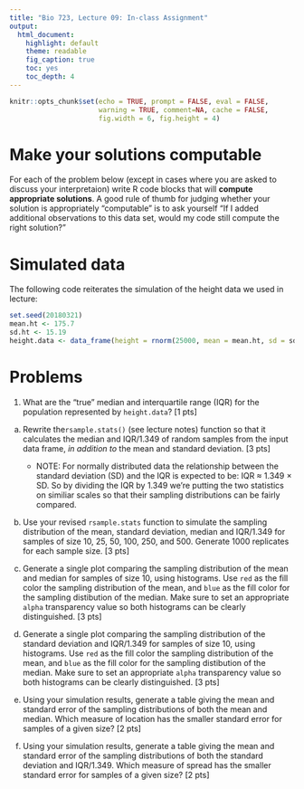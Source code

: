 ```yaml
---
title: "Bio 723, Lecture 09: In-class Assignment"
output:
  html_document:
    highlight: default
    theme: readable
    fig_caption: true
    toc: yes
    toc_depth: 4
---
```


```r
knitr::opts_chunk$set(echo = TRUE, prompt = FALSE, eval = FALSE, 
                      warning = TRUE, comment=NA, cache = FALSE,
                      fig.width = 6, fig.height = 4)
```

# Make your solutions computable

For each of the problem below (except in cases where you are asked to discuss your interpretaion) write R code blocks that will **compute appropriate solutions**. A good rule of thumb for judging whether your solution is appropriately "computable" is to ask yourself "If I added additional observations to this data set, would my code still compute the right solution?"

# Simulated data

The following code reiterates the simulation of the height data we used in lecture:

```r
set.seed(20180321)
mean.ht <- 175.7
sd.ht <- 15.19
height.data <- data_frame(height = rnorm(25000, mean = mean.ht, sd = sd.ht))
```


# Problems

1. What are the "true" median and interquartile range (IQR) for the population represented by `height.data`? [1 pts]

a. Rewrite the`rsample.stats()` (see lecture notes) function so that it calculates the median and IQR/1.349 of random samples from the input data frame, _in addition to_ the mean and standard deviation. [3 pts]

    - NOTE: For normally distributed data the relationship between the standard deviation (SD) and the IQR is expected to be: IQR $\approx$ 1.349 $\times$ SD.  So by dividing the IQR by 1.349 we're putting the two statistics on similiar scales so that their sampling distributions can be fairly compared.

a. Use your revised `rsample.stats` function to simulate the sampling distribution of the mean, standard deviation, median and IQR/1.349 for samples of size 10, 25, 50, 100, 250, and 500.  Generate 1000 replicates for each sample size. [3 pts]

a. Generate a single plot comparing the sampling distribution of the mean and median for samples of size 10, using histograms.  Use `red` as the fill color the sampling distribution of the mean, and `blue` as the fill color for the sampling distibution of the median.  Make sure to set an appropriate `alpha` transparency value so both histograms can be clearly distinguished. [3 pts]

a. Generate a single plot comparing the sampling distribution of the standard deviation and IQR/1.349 for samples of size 10, using histograms.  Use `red` as the fill color the sampling distribution of the mean, and `blue` as the fill color for the sampling distibution of the median.  Make sure to set an appropriate `alpha` transparency value so both histograms can be clearly distinguished.  [3 pts]

a. Using your simulation results, generate a table giving the mean and standard error of the sampling distributions of both the mean and median.  Which measure of location has the smaller standard error for samples of a given size?  [2 pts]

a. Using your simulation results, generate a table giving the mean and standard error of the sampling distributions of both the standard deviation and IQR/1.349.  Which measure of spread has the smaller standard error for samples of a given size?  [2 pts]



